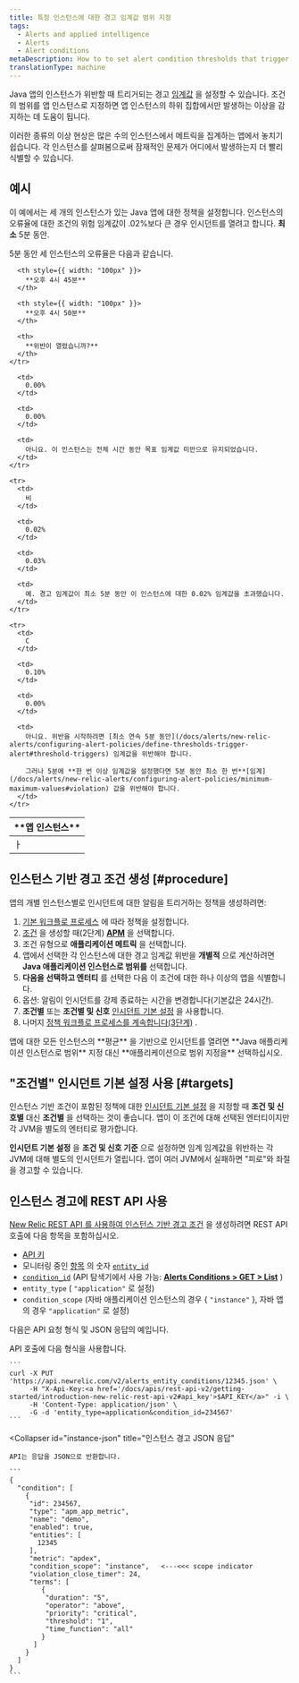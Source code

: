 ```yaml
---
title: 특정 인스턴스에 대한 경고 임계값 범위 지정
tags:
  - Alerts and applied intelligence
  - Alerts
  - Alert conditions
metaDescription: How to to set alert condition thresholds that trigger when they are violated by any of your Java app's instances.
translationType: machine
---
```


Java 앱의 인스턴스가 위반할 때 트리거되는 경고 [임계값](/docs/using-new-relic/welcome-new-relic/get-started/glossary#alert-threshold) 을 설정할 수 있습니다. 조건의 범위를 앱 인스턴스로 지정하면 앱 인스턴스의 하위 집합에서만 발생하는 이상을 감지하는 데 도움이 됩니다.

이러한 종류의 이상 현상은 많은 수의 인스턴스에서 메트릭을 집계하는 앱에서 놓치기 쉽습니다. 각 인스턴스를 살펴봄으로써 잠재적인 문제가 어디에서 발생하는지 더 빨리 식별할 수 있습니다.

## 예시

이 예에서는 세 개의 인스턴스가 있는 Java 앱에 대한 정책을 설정합니다. 인스턴스의 오류율에 대한 조건의 위험 임계값이 .02%보다 큰 경우 인시던트를 열려고 합니다. **최소** 5분 동안.

5분 동안 세 인스턴스의 오류율은 다음과 같습니다.

<table>
  <thead>
    <tr>
      <th style={{ width: "100px" }}>
        **앱 인스턴스**
      </th>

      <th style={{ width: "100px" }}>
        **오후 4시 45분**
      </th>

      <th style={{ width: "100px" }}>
        **오후 4시 50분**
      </th>

      <th>
        **위반이 열렸습니까?**
      </th>
    </tr>
  </thead>

  <tbody>
    <tr>
      <td>
        ㅏ
      </td>

      <td>
        0.00%
      </td>

      <td>
        0.00%
      </td>

      <td>
        아니요. 이 인스턴스는 전체 시간 동안 목표 임계값 미만으로 유지되었습니다.
      </td>
    </tr>

    <tr>
      <td>
        비
      </td>

      <td>
        0.02%
      </td>

      <td>
        0.03%
      </td>

      <td>
        예. 경고 임계값이 최소 5분 동안 이 인스턴스에 대한 0.02% 임계값을 초과했습니다.
      </td>
    </tr>

    <tr>
      <td>
        C
      </td>

      <td>
        0.10%
      </td>

      <td>
        0.00%
      </td>

      <td>
        아니요. 위반을 시작하려면 [최소 연속 5분 동안](/docs/alerts/new-relic-alerts/configuring-alert-policies/define-thresholds-trigger-alert#threshold-triggers) 임계값을 위반해야 합니다.

        그러나 5분에 **한 번 이상 임계값을 설정했다면 5분 동안 최소 한 번**[임계](/docs/alerts/new-relic-alerts/configuring-alert-policies/minimum-maximum-values#violation) 값을 위반해야 합니다.
      </td>
    </tr>
  </tbody>
</table>

## 인스턴스 기반 경고 조건 생성 [#procedure]

앱의 개별 인스턴스별로 인시던트에 대한 알림을 트리거하는 정책을 생성하려면:

1. [기본 워크플로 프로세스](/docs/alerts/new-relic-alerts/configuring-alert-policies/alert-policy-workflow#alert-policy-process) 에 따라 정책을 설정합니다.
2. [조건](/docs/alerts/new-relic-alerts/configuring-alert-policies/define-alert-conditions) 을 생성할 때(2단계) [**APM**](/docs/alerts/new-relic-alerts/configuring-alert-policies/select-product-targets-alert-condition) 을 선택합니다.
3. 조건 유형으로 **애플리케이션 메트릭** 을 선택합니다.
4. 앱에서 선택한 각 인스턴스에 대한 경고 임계값 위반을 **개별적** 으로 계산하려면 **Java 애플리케이션 인스턴스로 범위를** 선택합니다.
5. **다음을 선택하고 엔터티** 를 선택한 다음 이 조건에 대한 하나 이상의 앱을 식별합니다.
6. 옵션: 알림이 인시던트를 강제 종료하는 시간을 변경합니다(기본값은 24시간).
7. **조건별** 또는 **조건별 및 신호** [인시던트 기본 설정](/docs/alerts/new-relic-alerts/reviewing-alert-incidents/specify-when-new-relic-creates-incidents) 을 사용합니다.
8. 나머지 [정책 워크플로 프로세스를 계속합니다(3단계)](/docs/alerts/new-relic-alerts/configuring-alert-policies/alert-policy-workflow#alert-policy-process) .

<Callout variant="tip">
  앱에 대한 모든 인스턴스의 **평균** 을 기반으로 인시던트를 열려면 **Java 애플리케이션 인스턴스로 범위** 지정 대신 **애플리케이션으로 범위 지정을** 선택하십시오.
</Callout>

## "조건별" 인시던트 기본 설정 사용 [#targets]

인스턴스 기반 조건이 포함된 정책에 대한 [인시던트 기본 설정](/docs/alerts/new-relic-alerts/reviewing-alert-incidents/specify-when-new-relic-creates-incidents) 을 지정할 때 **조건 및 신호별** 대신 **조건별** 을 선택하는 것이 좋습니다. 앱이 이 조건에 대해 선택된 엔터티이지만 각 JVM을 별도의 엔터티로 평가합니다.

**인시던트 기본 설정** 을 **조건 및 신호 기준** 으로 설정하면 임계 임계값을 위반하는 각 JVM에 대해 별도의 인시던트가 열립니다. 앱이 여러 JVM에서 실패하면 "피로"와 좌절을 경고할 수 있습니다.

## 인스턴스 경고에 REST API 사용

[New Relic REST API 를 사용하여 인스턴스 기반 경고 조건](/docs/alerts/new-relic-alerts/rest-api-alerts/manage-entities-alerts-conditions) 을 생성하려면 REST API 호출에 다음 항목을 포함하십시오.

* [API 키](/docs/apis/rest-api-v2/getting-started/introduction-new-relic-rest-api-v2#api_key)
* 모니터링 중인 [항목](/docs/using-new-relic/welcome-new-relic/get-started/glossary#entity) 의 숫자 [`entity_id`](/docs/using-new-relic/welcome-new-relic/get-started/glossary#entity)
* [`condition_id`](/docs/using-new-relic/welcome-new-relic/get-started/glossary#alert-condition) (API 탐색기에서 사용 가능: [**Alerts Conditions > GET > List**](https://rpm.newrelic.com/api/explore/alerts_entity_conditions/list) )
* `entity_type` ( `"application"` 로 설정)
* `condition_scope` (자바 애플리케이션 인스턴스의 경우 &#x7B; `"instance"` }, 자바 앱의 경우 `"application"` 로 설정)

다음은 API 요청 형식 및 JSON 응답의 예입니다.

<CollapserGroup>
  <Collapser
    id="instance-api"
    title="인스턴스 알림 API 호출"
  >
    API 호출에 다음 형식을 사용합니다.

    ```
    curl -X PUT 'https://api.newrelic.com/v2/alerts_entity_conditions/12345.json' \
         -H "X-Api-Key:<a href='/docs/apis/rest-api-v2/getting-started/introduction-new-relic-rest-api-v2#api_key'>$API_KEY</a>" -i \
         -H 'Content-Type: application/json' \
         -G -d 'entity_type=application&condition_id=234567'
    ```
  </Collapser>

  <Collapser
    id="instance-json"
    title="인스턴스 경고 JSON 응답"
  >
    API는 응답을 JSON으로 반환합니다.

    ```
    {
      "condition": [
        {
         "id": 234567,
         "type": "apm_app_metric",
         "name": "demo",
         "enabled": true,
         "entities": [
           12345
         ],
         "metric": "apdex",
         "condition_scope": "instance",   <---<<< scope indicator
         "violation_close_timer": 24,
         "terms": [
            {
             "duration": "5",
             "operator": "above",
             "priority": "critical",
             "threshold": "1",
             "time_function": "all"
            }
          ]
        }
      ]
    }
    ```
  </Collapser>
</CollapserGroup>